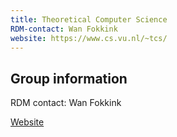 ```yaml
---
title: Theoretical Computer Science
RDM-contact: Wan Fokkink
website: https://www.cs.vu.nl/~tcs/
---
```

## Group information

RDM contact: Wan Fokkink

[Website](https://www.cs.vu.nl/~tcs/)
